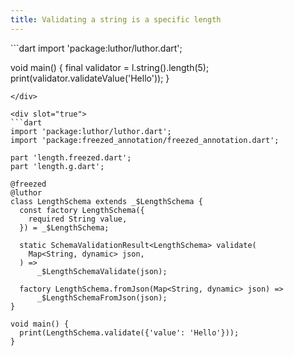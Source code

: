 ```yaml
---
title: Validating a string is a specific length
---
```



<CodeGenContentSwitcher>
<div slot="false">
```dart
import 'package:luthor/luthor.dart';

void main() { 
  final validator = l.string().length(5);
  print(validator.validateValue('Hello'));
}
```
</div>

<div slot="true">
```dart
import 'package:luthor/luthor.dart';
import 'package:freezed_annotation/freezed_annotation.dart';

part 'length.freezed.dart';
part 'length.g.dart';

@freezed
@luthor
class LengthSchema extends _$LengthSchema {
  const factory LengthSchema({
    required String value,
  }) = _$LengthSchema;

  static SchemaValidationResult<LengthSchema> validate(
    Map<String, dynamic> json,
  ) =>
      _$LengthSchemaValidate(json);
  
  factory LengthSchema.fromJson(Map<String, dynamic> json) =>
      _$LengthSchemaFromJson(json);
}

void main() {
  print(LengthSchema.validate({'value': 'Hello'}));
}
```
</div>
</CodeGenContentSwitcher>